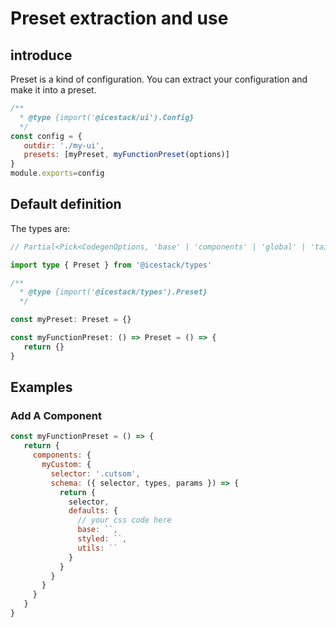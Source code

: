 # Preset extraction and use

## introduce

Preset is a kind of configuration. You can extract your configuration and make it into a preset.

```js filename="icestack.config.cjs"
/**
  * @type {import('@icestack/ui').Config}
  */
const config = {
   outdir: './my-ui',
   presets: [myPreset, myFunctionPreset(options)]
}
module.exports=config
```

## Default definition

The types are:

```ts
// Partial<Pick<CodegenOptions, 'base' | 'components' | 'global' | 'tailwindcssConfig'>>

import type { Preset } from '@icestack/types'

/**
  * @type {import('@icestack/types').Preset}
  */

const myPreset: Preset = {}

const myFunctionPreset: () => Preset = () => {
   return {}
}
```

## Examples

### Add A Component

```js
const myFunctionPreset = () => {
   return {
     components: {
       myCustom: {
         selector: '.cutsom',
         schema: ({ selector, types, params }) => {
           return {
             selector,
             defaults: {
               // your css code here
               base: ``,
               styled: ``,
               utils: ``
             }
           }
         }
       }
     }
   }
}
```